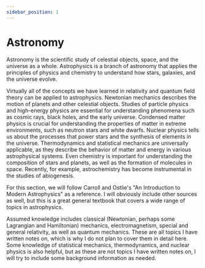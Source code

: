 ```yaml
---
sidebar_position: 1
---
```




# Astronomy

Astronomy is the scientific study of celestial objects, space, and the universe as a whole.
Astrophysics is a branch of astronomy that applies the principles of physics and chemistry to understand how stars, galaxies, and the universe evolve.

Virtually all of the concepts we have learned in relativity and quantum field theory can be applied to astrophysics.
Newtonian mechanics describes the motion of planets and other celestial objects.
Studies of particle physics and high-energy physics are essential for understanding phenomena such as cosmic rays, black holes, and the early universe.
Condensed matter physics is crucial for understanding the properties of matter in extreme environments, such as neutron stars and white dwarfs.
Nuclear physics tells us about the processes that power stars and the synthesis of elements in the universe.
Thermodynamics and statistical mechanics are universally applicable, as they describe the behavior of matter and energy in various astrophysical systems.
Even chemistry is important for understanding the composition of stars and planets, as well as the formation of molecules in space.
Recently, for example, astrochemistry has become instrumental in the studies of abiogenesis.

For this section, we will follow Carroll and Ostlie's "An Introduction to Modern Astrophysics" as a reference.
I will obviously include other sources as well, but this is a great general textbook that covers a wide range of topics in astrophysics.

Assumed knowledge includes classical (Newtonian, perhaps some Lagrangian and Hamiltonian) mechanics, electromagnetism, special and general relativity, as well as quantum mechanics.
These are all topics I have written notes on, which is why I do not plan to cover them in detail here.
Some knowledge of statistical mechanics, thermodynamics, and nuclear physics is also helpful, but as these are not topics I have written notes on, I will try to include some background information as needed.
